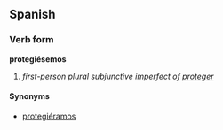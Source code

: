 ==Spanish==
===Verb form===
'''protegiésemos'''

# ''first-person plural subjunctive imperfect of [[proteger]]''

====Synonyms====
*[[protegiéramos]]